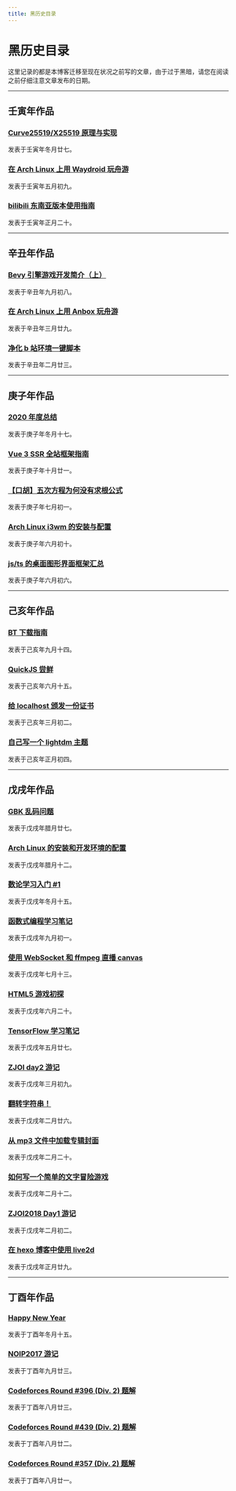 ```yaml
---
title: 黑历史目录
---
```


# 黑历史目录

这里记录的都是本博客迁移至现在状况之前写的文章，由于过于黑暗，请您在阅读之前仔细注意文章发布的日期。

---

## 壬寅年作品

### <a href="/post/x25519">Curve25519/X25519 原理与实现</a>

发表于壬寅年冬月廿七。

### <a href="/post/waydroid-arknights">在 Arch Linux 上用 Waydroid 玩舟游</a>

发表于壬寅年五月初九。

### <a href="/post/bstar-unlock">bilibili 东南亚版本使用指南</a>

发表于壬寅年正月二十。

---

## 辛丑年作品

### <a href="/post/bevy-engine-ichi">Bevy 引擎游戏开发简介（上）</a>

发表于辛丑年九月初八。

### <a href="/post/anbox-arknights">在 Arch Linux 上用 Anbox 玩舟游</a>

发表于辛丑年三月廿九。

### <a href="/post/clean-bilibili">净化 b 站环境一键脚本</a>

发表于辛丑年二月廿三。

---

## 庚子年作品

### <a href="/post/happy-new-year-2021">2020 年度总结</a>

发表于庚子年冬月十七。

### <a href="/post/vue3-ssr-tutorial">Vue 3 SSR 全站框架指南</a>

发表于庚子年十月廿一。

### <a href="/post/galois-theory">【口胡】五次方程为何没有求根公式</a>

发表于庚子年七月初一。

### <a href="/post/archlinux-setup">Arch Linux i3wm 的安装与配置</a>

发表于庚子年六月初十。

### <a href="/post/js-ts-gui-framework">js/ts 的桌面图形界面框架汇总</a>

发表于庚子年六月初六。

---

## 己亥年作品

### <a href="/post/bt-download">BT 下载指南</a>

发表于己亥年九月十四。

### <a href="/post/quick-js">QuickJS 尝鲜</a>

发表于己亥年六月十五。

### <a href="/post/certificate">给 localhost 颁发一份证书</a>

发表于己亥年三月初二。

### <a href="/post/lightdm-theme-writing">自己写一个 lightdm 主题</a>

发表于己亥年正月初四。

---

## 戊戌年作品

### <a href="/post/ascii-to-gbk">GBK 乱码问题</a>

发表于戊戌年腊月廿七。

### <a href="/post/arch-install">Arch Linux 的安装和开发环境的配置</a>

发表于戊戌年腊月十二。

### <a href="/post/number-theory">数论学习入门 #1</a>

发表于戊戌年冬月十五。

### <a href="/post/functional-1">函数式编程学习笔记</a>

发表于戊戌年九月初一。

### <a href="/post/canvas-live">使用 WebSocket 和 ffmpeg 直播 canvas</a>

发表于戊戌年七月十三。

### <a href="/post/html5-game">HTML5 游戏初探</a>

发表于戊戌年六月二十。

### <a href="/post/tensorflow">TensorFlow 学习笔记</a>

发表于戊戌年五月廿七。

### <a href="/post/zjoi-day2">ZJOI day2 游记</a>

发表于戊戌年三月初九。

### <a href="/post/reverse-sentense">翻转字符串！</a>

发表于戊戌年二月廿六。

### <a href="/post/load-cover-from-mp3-file">从 mp3 文件中加载专辑封面</a>

发表于戊戌年二月二十。

### <a href="/post/write-a-simple-acg-game">如何写一个简单的文字冒险游戏</a>

发表于戊戌年二月十二。

### <a href="/post/zjoi2018-day1">ZJOI2018 Day1 游记</a>

发表于戊戌年二月初二。

### <a href="/post/how-to-use-live2d-in-hexo">在 hexo 博客中使用 live2d</a>

发表于戊戌年正月廿九。

---

## 丁酉年作品

### <a href="/post/happy-new-year">Happy New Year</a>

发表于丁酉年冬月十五。

### <a href="/post/noip2017-travel">NOIP2017 游记</a>

发表于丁酉年九月廿三。

### <a href="/post/codeforces-round-396-div-2-solution">Codeforces Round #396 (Div. 2) 题解</a>

发表于丁酉年八月廿三。

### <a href="/post/codeforces-round-439-div-2-solution">Codeforces Round #439 (Div. 2) 题解</a>

发表于丁酉年八月廿二。

### <a href="/post/codeforces-round-357-div-2-solution">Codeforces Round #357 (Div. 2) 题解</a>

发表于丁酉年八月廿一。
